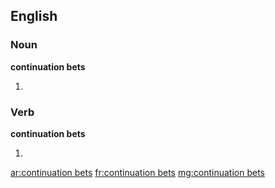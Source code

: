 ==English==

===Noun===

'''continuation bets'''

# {{plural of|continuation bet}}

===Verb===

'''continuation bets'''

# {{third person singular of|continuation bet}}

[[ar:continuation bets]]
[[fr:continuation bets]]
[[mg:continuation bets]]